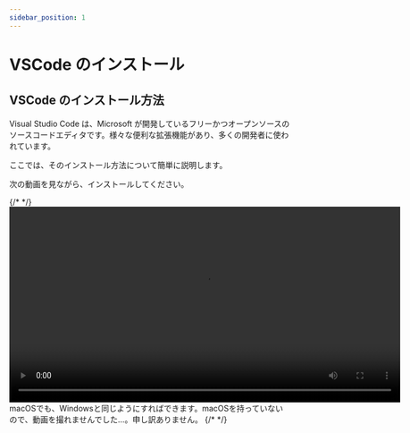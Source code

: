 ```yaml
---
sidebar_position: 1
---
```



# VSCode のインストール

## VSCode のインストール方法

Visual Studio Code は、Microsoft が開発しているフリーかつオープンソースのソースコードエディタです。様々な便利な拡張機能があり、多くの開発者に使われています。

ここでは、そのインストール方法について簡単に説明します。

次の動画を見ながら、インストールしてください。

<Tabs groupId="os">
  {/* <TabItem value="win11" label="Windows 11"></TabItem> */}
  <TabItem value="win10" label="Windows 10">
    <video src={installVscode} controls width="700px" />
  </TabItem>
  <TabItem value="mac" label="macOS">
    macOSでも、Windowsと同じようにすればできます。macOSを持っていないので、動画を撮れませんでした…。申し訳ありません。
  </TabItem>
  {/* <TabItem value="ubuntu" label="Ubuntu"></TabItem> */}
</Tabs>
